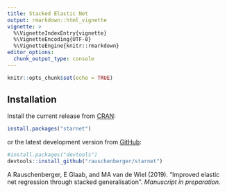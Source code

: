 ```yaml
---
title: Stacked Elastic Net
output: rmarkdown::html_vignette
vignette: >
  %\VignetteIndexEntry{vignette}
  %\VignetteEncoding{UTF-8}
  %\VignetteEngine{knitr::rmarkdown}
editor_options: 
  chunk_output_type: console
---
```


```r
knitr::opts_chunk$set(echo = TRUE)
```

## Installation

Install the current release from [CRAN](https://CRAN.R-project.org/package=starnet):

```r
install.packages("starnet")
```

or the latest development version from [GitHub](https://github.com/rauschenberger/starnet):

```r
#install.packages("devtools")
devtools::install_github("rauschenberger/starnet")
```

A Rauschenberger, E Glaab, and MA van de Wiel (2019).
"Improved elastic net regression through stacked generalisation".
*Manuscript in preparation.*
